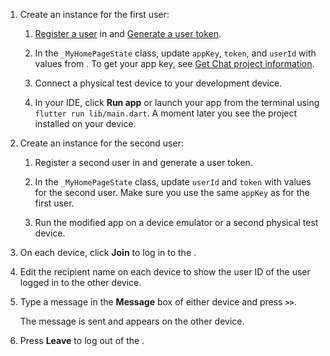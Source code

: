 <PlatformWrapper platform="flutter">

1. Create an <Vpl k="CLIENT" /> instance for the first user:

    1. [Register a user](enable#register-a-user) in <Vg k="CONSOLE" /> and [Generate a user token](enable#generate-a-user-token).

    1. In the `_MyHomePageState` class, update `appKey`, `token`, and `userId` with values from <Vg k="CONSOLE" />.  To get your app key, see [Get Chat project information](enable#get-chat-project-information).

    1. Connect a physical test device to your development device.

    1. In your IDE, click **Run app** or launch your app from the terminal using `flutter run lib/main.dart`. A moment later you see the project installed on your device.

1. Create an <Vpl k="CLIENT" /> instance for the second user:

    1. Register a second user in <Vg k="CONSOLE" /> and generate a user token.

    1. In the `_MyHomePageState` class, update `userId` and `token` with values for the second user. Make sure you use the same `appKey` as for the first user.

    1. Run the modified app on a device emulator or a second physical test device.

1. On each device, click **Join** to log in to the <Vg k="CHAT_SERVER" />. 

1. Edit the recipient name on each device to show the user ID of the user logged in to the other device.

1. Type a message in the **Message** box of either device and press **`>>`**. 
    
    The message is sent and appears on the other device.

1. Press **Leave** to log out of the <Vg k="CHAT_SERVER" />.

</PlatformWrapper>
